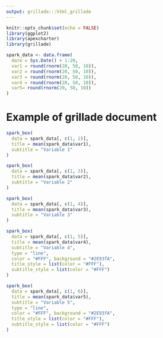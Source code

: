 ```yaml
---
output: grillade:::html_grillade
---
```


```r
knitr::opts_chunk$set(echo = FALSE)
library(ggplot2)
library(apexcharter)
library(grillade)

spark_data <- data.frame(
  date = Sys.Date() + 1:20,
  var1 = round(rnorm(20, 50, 10)),
  var2 = round(rnorm(20, 50, 10)),
  var3 = round(rnorm(20, 50, 10)),
  var4 = round(rnorm(20, 50, 10)),
  var5= round(rnorm(20, 50, 10))
)
```


# Example of grillade document

:::: {.autogrid .has-gutter}


::: {}
```r
spark_box(
  data = spark_data[, c(1, 2)],
  title = mean(spark_data$var1), 
  subtitle = "Variable 1"
)
```
:::

::: {}
```r
spark_box(
  data = spark_data[, c(1, 3)],
  title = mean(spark_data$var2), 
  subtitle = "Variable 2"
)
```
:::

::: {}
```r
spark_box(
  data = spark_data[, c(1, 4)],
  title = mean(spark_data$var3), 
  subtitle = "Variable 3"
)
```
:::

::: {}
```r
spark_box(
  data = spark_data[, c(1, 5)],
  title = mean(spark_data$var4), 
  subtitle = "Variable 4", 
  type = "line",
  color = "#FFF", background = "#2E93fA",
  title_style = list(color = "#FFF"),
  subtitle_style = list(color = "#FFF")
)
```
:::

::: {}
```r
spark_box(
  data = spark_data[, c(1, 6)],
  title = mean(spark_data$var5), 
  subtitle = "Variable 5", 
  type = "line",
  color = "#FFF", background = "#2E93fA",
  title_style = list(color = "#FFF"),
  subtitle_style = list(color = "#FFF")
)
```
:::

::::

